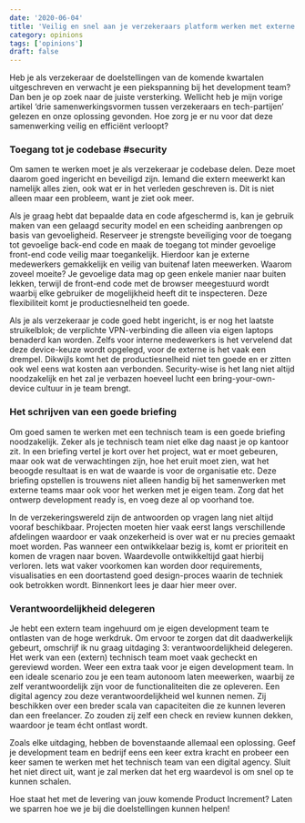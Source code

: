 ```yaml
---
date: '2020-06-04'
title: 'Veilig en snel aan je verzekeraars platform werken met externe partijen'
category: opinions
tags: ['opinions']
draft: false
---
```


Heb je als verzekeraar de doelstellingen van de komende kwartalen uitgeschreven en verwacht je een piekspanning bij het development team? Dan ben je op zoek naar de juiste versterking. Wellicht heb je mijn vorige artikel ‘drie samenwerkingsvormen tussen verzekeraars en tech-partijen’ gelezen en onze oplossing gevonden. Hoe zorg je er nu voor dat deze samenwerking veilig en efficiënt verloopt?

### Toegang tot je codebase #security

Om samen te werken moet je als verzekeraar je codebase delen. Deze moet daarom goed ingericht en beveiligd zijn. Iemand die extern meewerkt kan namelijk alles zien, ook wat er in het verleden geschreven is. Dit is niet alleen maar een probleem, want je ziet ook meer.

Als je graag hebt dat bepaalde data en code afgeschermd is, kan je gebruik maken van een gelaagd security model en een scheiding aanbrengen op basis van gevoeligheid. Reserveer je strengste beveiliging voor de toegang tot gevoelige back-end code en maak de toegang tot minder gevoelige front-end code veilig maar toegankelijk. Hierdoor kan je externe medewerkers gemakkelijk en veilig van buitenaf laten meewerken. Waarom zoveel moeite? Je gevoelige data mag op geen enkele manier naar buiten lekken, terwijl de front-end code met de browser meegestuurd wordt waarbij elke gebruiker de mogelijkheid heeft dit te inspecteren. Deze flexibiliteit komt je productiesnelheid ten goede.

Als je als verzekeraar je code goed hebt ingericht, is er nog het laatste struikelblok; de verplichte VPN-verbinding die alleen via eigen laptops benaderd kan worden. Zelfs voor interne medewerkers is het vervelend dat deze device-keuze wordt opgelegd, voor de externe is het vaak een drempel. Dikwijls komt het de productiesnelheid niet ten goede en er zitten ook wel eens wat kosten aan verbonden. Security-wise is het lang niet altijd noodzakelijk en het zal je verbazen hoeveel lucht een bring-your-own-device cultuur in je team brengt.

### Het schrijven van een goede briefing

Om goed samen te werken met een technisch team is een goede briefing noodzakelijk. Zeker als je technisch team niet elke dag naast je op kantoor zit. In een briefing vertel je kort over het project, wat er moet gebeuren, maar ook wat de verwachtingen zijn, hoe het eruit moet zien, wat het beoogde resultaat is en wat de waarde is voor de organisatie etc. Deze briefing opstellen is trouwens niet alleen handig bij het samenwerken met externe teams maar ook voor het werken met je eigen team. Zorg dat het ontwerp development ready is, en voeg deze al op voorhand toe.

In de verzekeringswereld zijn de antwoorden op vragen lang niet altijd vooraf beschikbaar. Projecten moeten hier vaak eerst langs verschillende afdelingen waardoor er vaak onzekerheid is over wat er nu precies gemaakt moet worden. Pas wanneer een ontwikkelaar bezig is, komt er prioriteit en komen de vragen naar boven. Waardevolle ontwikkeltijd gaat hierbij verloren. Iets wat vaker voorkomen kan worden door requirements, visualisaties en een doortastend goed design-proces waarin de techniek ook betrokken wordt. Binnenkort lees je daar hier meer over.

### Verantwoordelijkheid delegeren

Je hebt een extern team ingehuurd om je eigen development team te ontlasten van de hoge werkdruk. Om ervoor te zorgen dat dit daadwerkelijk gebeurt, omschrijf ik nu graag uitdaging 3: verantwoordelijkheid delegeren. Het werk van een (extern) technisch team moet vaak gecheckt en gereviewd worden. Weer een extra taak voor je eigen development team. In een ideale scenario zou je een team autonoom laten meewerken, waarbij ze zelf verantwoordelijk zijn voor de functionaliteiten die ze opleveren. Een digital agency zou deze verantwoordelijkheid wel kunnen nemen. Zij beschikken over een breder scala van capaciteiten die ze kunnen leveren dan een freelancer. Zo zouden zij zelf een check en review kunnen dekken, waardoor je team écht ontlast wordt.

Zoals elke uitdaging, hebben de bovenstaande allemaal een oplossing. Geef je development team en bedrijf eens een keer extra kracht en probeer een keer samen te werken met het technisch team van een digital agency. Sluit het niet direct uit, want je zal merken dat het erg waardevol is om snel op te kunnen schalen.

Hoe staat het met de levering van jouw komende Product Increment? Laten we sparren hoe we je bij die doelstellingen kunnen helpen!
